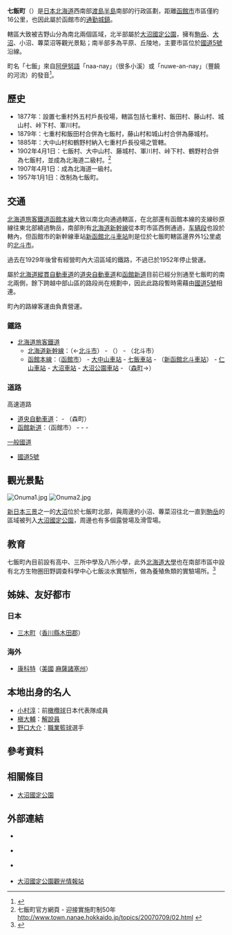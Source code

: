 {{日本町村
| 自治體名   = 七飯
| 町村       = 町
| 圖像       = [[File:Ōnuma-Kōen01.jpg|240px]]
| 圖像說明   = [[大沼_(七飯町)|大沼]]與[[北海道駒岳|北海道駒岳]]
| 町村章     = [[File:Symbol_of_Nanae,_Hokkaido.svg|100px]]
| 日文原名   = 七飯町
| 平假名     = ななえちょう
| 羅馬字拼音 = Nanae-chō
| 都道府縣   = 北海道
| 支廳       = 渡島綜合振興局
| 郡         = 龜田郡
| 編號       = 01337-4
| 面積       = 216.61
| 邊界未定   =
| 人口       = 28,101<ref>{{Cite web| url=http://www.town.nanae.hokkaido.jp/hotnews/detail_sp/00002078.html| title=七飯町の人口| publisher=七飯町公所| language=ja| accessdate=2020-02-21| archive-date=2020-02-21| archive-url=https://web.archive.org/web/20200221003309/http://www.town.nanae.hokkaido.jp/hotnews/detail_sp/00002078.html| dead-url=no}}</ref>
| 統計時間   = 2020年1月31日
| 自治體     = [[函館市|函館市]]、[[鹿部町|鹿部町]]、[[森町_(北海道)|森町]]、[[北斗市|北斗市]]
| 樹         = [[日本赤松|日本赤松]]
| 花         = [[蘋果|蘋果]]花、[[一串紅|一串紅]]
| 鳥         =
| 其他象徵物 =
| 其他象徵   =
| 首長       = 中宮安一
| 卸任日期   = 2022年4月
| 議員數     = 18
| 郵遞區號   = 041-1192
| 所在地     = 龜田郡七飯町本町6丁目1-1
| 電話號碼   = 138-65-2511
| 外部連結   = {{url|http://www.town.nanae.hokkaido.jp/}}
| 地圖       = [[File:Nanae_in_Oshima_Subprefecture.gif|250px]]
| 註記       = 
}}

'''七飯町'''（{{jpn|j=七飯町|hg=ななえちょう|rm=Nanae chō|f=y}}）是[[日本|日本]][[北海道|北海道]]西南部[[渡島半島|渡島半島]]南部的行政區劃，距離[[函館市|函館市]]市區僅約16公里，也因此屬於函館市的[[通勤城鎮|通勤城鎮]]。

轄區大致被吉野山分為南北兩個區域，北半部屬於[[大沼國定公園|大沼國定公園]]，擁有[[北海道駒岳|駒岳]]、[[大沼_(七飯町)|大沼]]、小沼、蓴菜沼等觀光景點；南半部多為平原、丘陵地，主要市區位於[[國道5號_(日本)|國道5號]]沿線。

町名「七飯」來自[[阿伊努語|阿伊努語]]「naa-nay」（很多小溪）或「nuwe-an-nay」（豐饒的河流）的發音<ref>{{Cite web|url=http://www.pref.hokkaido.lg.jp/ks/ass/grp/91100P.pdf|title=アイヌ語地名リスト|accessdate=2017-08-17|author=北海道庁|date=|publisher=北海道庁|archive-date=2018-04-29|archive-url=https://web.archive.org/web/20180429140437/http://www.pref.hokkaido.lg.jp/ks/ass/grp/91100P.pdf|dead-url=no}}</ref>。

== 歷史 ==

*1877年：設置七重村外五村戶長役場，轄區包括七重村、飯田村、藤山村、城山村、峠下村、軍川村。
*1879年：七重村和飯田村合併為七飯村，藤山村和城山村合併為藤城村。
*1885年：大中山村和鶴野村納入七重村戶長役場之管轄。
*1902年4月1日：七飯村、大中山村、藤城村、軍川村、峠下村、鶴野村合併為七飯村，並成為北海道二級村。<ref>七飯町官方網頁 - 迎接實施町制50年 [http://www.town.nanae.hokkaido.jp/topics/20070709/02.html http://www.town.nanae.hokkaido.jp/topics/20070709/02.html] {{Wayback|url=http://www.town.nanae.hokkaido.jp/topics/20070709/02.html |date=20071226005023 }}</ref>
*1907年4月1日：成為北海道一級村。
*1957年1月1日：改制為七飯町。

== 交通 ==

[[北海道旅客鐵道|北海道旅客鐵道]][[函館本線|函館本線]]大致以南北向通過轄區，在北部還有函館本線的支線砂原線往東北部繞過駒岳，南部則有[[北海道新幹線|北海道新幹線]]從本町市區西側通過，[[车辆段|车辆段]]{{Tsl|ja|函館新幹線総合車両所|函館新幹線綜合車輛所}}也設於轄內，但函館市的新幹線車站[[新函館北斗車站|新函館北斗車站]]則是位於七飯町轄區邊界外1公里處的[[北斗市|北斗市]]。

過去在1929年後曾有{{Tsl|ja|大沼電鉄|大沼電鐵}}經營町內大沼區域的鐵路，不過已於1952年停止營運。

屬於[[北海道縱貫自動車道|北海道縱貫自動車道]]的[[道央自動車道|道央自動車道]]和[[函館新道|函館新道]]目前已經分別通至七飯町的南北兩側，餘下跨越中部山區的路段尚在規劃中，因此此路段暫時需藉由[[國道5號_(日本)|國道5號]]相連。

町內的路線客運由{{Tsl|ja|函館バス|函館巴士}}負責營運。

=== 鐵路 ===

* [[北海道旅客鐵道|北海道旅客鐵道]]
** [[北海道新幹線|北海道新幹線]]：（←[[北斗市|北斗市]]） - （{{Tsl|ja|函館新幹線総合車両所|函館新幹線綜合車輛所}}） - （北斗市）
** [[函館本線|函館本線]]：（[[函館市|函館市]]） - [[大中山車站|大中山車站]] - [[七飯車站|七飯車站]] - （[[新函館北斗車站|新函館北斗車站]]） - [[仁山車站|仁山車站]] - [[大沼車站|大沼車站]] - [[大沼公園車站|大沼公園車站]] - （[[森町_(北海道)|森町]]→）

=== 道路 ===

; 高速道路
* [[道央自動車道|道央自動車道]]：{{Tsl|ja|七飯インターチェンジ|七飯交流道}} - （森町）
* [[函館新道|函館新道]]：（函館市） - {{Tsl|ja|七飯大川インターチェンジ|七飯大川交流道}} - {{Tsl|ja|七飯本町インターチェンジ|七飯本町交流道}} - {{Tsl|ja|七飯藤城インターチェンジ|七飯藤城交流道}}
; [[一般國道|一般國道]]
* [[國道5號_(日本)|國道5號]]

== 觀光景點 ==

[[File:Onuma1.jpg|thumb]]
[[File:Onuma2.jpg|thumb]]

[[新日本三景|新日本三景]]之一的[[大沼_(七飯町)|大沼]]位於七飯町北部，與周邊的小沼、蓴菜沼往北一直到[[駒岳|駒岳]]的區域被列入[[大沼國定公園|大沼國定公園]]，周邊也有多個露營場及滑雪場。

== 教育 ==

七飯町內目前設有{{Tsl|ja|北海道七飯高等学校|北海道七飯高等學校}}高中、三所中學及八所小學，此外[[北海道大學|北海道大學]]也在南部市區中設有北方生物圏田野調查科學中心七飯淡水實驗所，做為養殖魚類的實驗場所。<ref>{{Cite web| url=http://www.fsc.hokudai.ac.jp/nanae/home.html| title=七飯淡水実験所について| publisher=北海道大學七飯淡水實驗所| language=ja| accessdate=2020-02-21| archive-date=2016-06-04| archive-url=https://web.archive.org/web/20160604195326/http://www.fsc.hokudai.ac.jp/nanae/home.html| dead-url=no}}</ref>

== 姊妹、友好都市 ==

=== 日本 ===

* [[三木町|三木町]]（[[香川縣|香川縣]][[木田郡|木田郡]]）

=== 海外 ===

* {{flagicon|USA}} [[康科特_(馬薩諸塞州)|康科特]]（[[美國|美國]] [[麻薩諸塞州|麻薩諸塞州]]）

== 本地出身的名人 ==

* [[小村淳|小村淳]]：前[[橄欖球|橄欖球]]日本代表隊成員
* [[槇大輔|槇大輔]]：[[解說員|解說員]]
* [[野口大介|野口大介]]：[[職業籃球|職業籃球]]選手

== 參考資料 ==
{{reflist}}

== 相關條目 ==
{{commonscat|Nanae, Hokkaido}}

* [[大沼國定公園|大沼國定公園]]

== 外部連結 ==

* {{Ja}} {{Facebook|nanaekanko|七飯探險隊}}
* {{Ja}} {{Twitter|nanaenow|七飯now}}
* {{Ja}} {{Youtube|channel=UCZT0oskIxlb2MmdK2i5OorQ|七飯町官方情報影片}}
* {{Ja}} [http://onumakouen.com/ 大沼國定公園觀光情報站]{{Wayback|url=http://onumakouen.com/ |date=20200204165608 }}

{{渡島支廳}}
{{Authority control}}